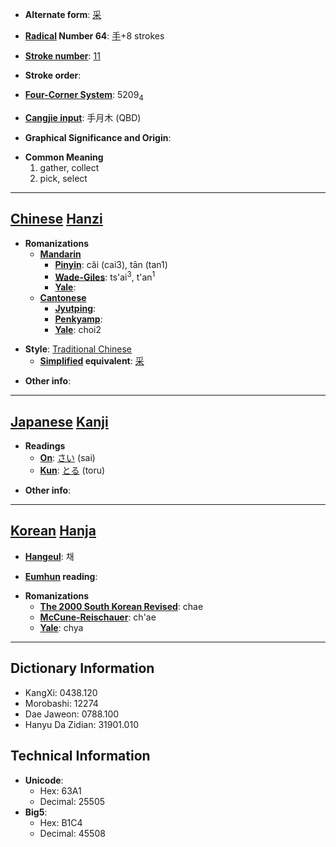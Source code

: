 * '''Alternate form''': [[采]]

* '''[[Wiktionary:Chinese radical index| Radical]] Number 64''': [[Wiktionary:Chinese radical index 手|手]]+8 strokes

* '''[[Wiktionary:Chinese total strokes index|Stroke number]]''': [[Wiktionary:Chinese total strokes index 11|11]]

* '''Stroke order''': 

* '''[[Wiktionary:Chinese four corner index|Four-Corner System]]''': 5209<sub>4</sub>

* '''[[Wiktionary:Chinese Cangjie index|Cangjie input]]''': 手月木 (QBD)

* '''Graphical Significance and Origin''': 

* '''Common Meaning'''
*#gather, collect
*# pick, select


----

== [[Chinese]] [[Hanzi]] ==

* '''Romanizations'''
** '''[[Mandarin]]'''
*** '''[[Pinyin]]''': cǎi (cai3), tān (tan1)
*** '''[[Wade-Giles]]''': ts'ai<sup>3</sup>, t'an<sup>1</sup>
*** '''[[Yale]]''': 
** '''[[Cantonese]]'''
*** '''[[Jyutping]]''':
*** '''[[Penkyamp]]''': 
*** '''[[Yale]]''': choi2

* '''Style''': [[Traditional Chinese]] 
** '''[[Simplified Chinese|Simplified]] equivalent''': [[采]]

* '''Other info''': 

----

== [[Japanese]] [[Kanji]] ==

* '''Readings'''
** '''[[On]]''': [[さい]] (sai)
** '''[[Kun]]''': [[とる]] (toru)

* '''Other info''':  

----

== [[Korean]] [[Hanja]] ==

* '''[[Hangeul]]''': 채

* '''[[Eumhun]] reading''': 

* '''Romanizations'''
** '''[[The 2000 South Korean Revised Romanization|The 2000 South Korean Revised]]''': chae
** '''[[McCune-Reischauer]]''': ch'ae
** '''[[Yale]]''': chya

----

== Dictionary Information ==

* KangXi: 0438.120
* Morobashi: 12274
* Dae Jaweon: 0788.100
* Hanyu Da Zidian: 31901.010

== Technical Information ==

* '''Unicode''':
** Hex: 63A1
** Decimal: 25505
* '''Big5''':
** Hex: B1C4
** Decimal: 45508
